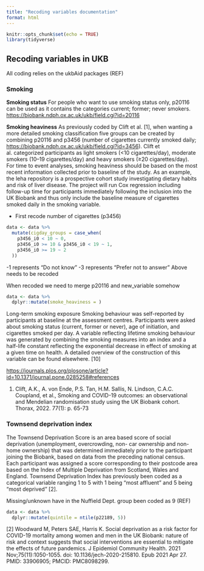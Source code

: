 ```yaml
---
title: "Recoding variables documentation"
format: html
---
```


```r
knitr::opts_chunk$set(echo = TRUE)
library(tidyverse)
```

## Recoding variables in UKB

All coding relies on the ukbAid packages (REF)

### Smoking

**Smoking status** For people who want to use smoking status only,
p20116 can be used as it contains the categories current; former; never
smokers. <https://biobank.ndph.ox.ac.uk/ukb/field.cgi?id=20116>

**Smoking heaviness** As previously coded by Clift et al. [1], when
wanting a more detailed smoking classification five groups can be
created by combining p20116 and p3456 (number of cigarettes currently
smoked daily; <https://biobank.ndph.ox.ac.uk/ukb/field.cgi?id=3456>).
Clift et al. categorized participants as light smokers (\<10
cigarettes/day), moderate smokers (10--19 cigarettes/day) and heavy
smokers (≥20 cigarettes/day). For time to event analyses, smoking
heaviness should be based on the most recent information collected prior
to baseline of the study. As an example, the leha repository is a
prospective cohort study investigating dietary habits and risk of liver
disease. The project will run Cox regression including follow-up time
for participants immediately following the inclusion into the UK Biobank
and thus only include the baseline measure of cigarettes smoked daily in
the smoking variable.

-   First recode number of cigarettes (p3456)

```r
data <- data %>%
  mutate(cigday_groups = case_when(
    p3456_i0 < 10 ~ 0,
    p3456_i0 >= 10 & p3456_i0 < 19 ~ 1,
    p3456_i0 >= 19 ~ 2
  ))
```

-1 represents "Do not know" -3 represents "Prefer not to answer" Above
needs to be recoded

When recoded we need to merge p20116 and new_variable somehow

```r
data <- data %>% 
  dplyr::mutate(smoke_heaviness = )
```

Long-term smoking exposure Smoking behaviour was self-reported by
participants at baseline at the assessment centres. Participants were
asked about smoking status (current, former or never), age of
initiation, and cigarettes smoked per day. A variable reflecting
lifetime smoking behaviour was generated by combining the smoking
measures into an index and a half-life constant reflecting the
exponential decrease in effect of smoking at a given time on health. A
detailed overview of the construction of this variable can be found
elsewhere. [10]

<https://journals.plos.org/plosone/article?id=10.1371/journal.pone.0285258#references>

1.  Clift, A.K., A. von Ende, P.S. Tan, H.M. Sallis, N. Lindson, C.A.C.
    Coupland, et al., Smoking and COVID-19 outcomes: an observational
    and Mendelian randomisation study using the UK Biobank cohort.
    Thorax, 2022. 77(1): p. 65-73

### Townsend deprivation index

The Townsend Deprivation Score is an area based score of social
deprivation (unemployment, overcrowding, non- car ownership and non-
home ownership) that was determined immediately prior to the participant
joining the Biobank, based on data from the preceding national census.
Each participant was assigned a score corresponding to their postcode
area based on the Index of Multiple Deprivation from Scotland, Wales and
England. Townsend Deprivation Index has previously been coded as a
categorical variable ranging 1 to 5 with 1 being "most affluent" and 5
being "most deprived" [2].

Missing/unknown have in the Nuffield Dept. group been coded as 9 (REF)

```r
data <- data %>% 
  dplyr::mutate(quintile = ntile(p22189, 5))
```

[2] Woodward M, Peters SAE, Harris K. Social deprivation as a risk
factor for COVID-19 mortality among women and men in the UK Biobank:
nature of risk and context suggests that social interventions are
essential to mitigate the effects of future pandemics. J Epidemiol
Community Health. 2021 Nov;75(11):1050-1055. doi:
10.1136/jech-2020-215810. Epub 2021 Apr 27. PMID: 33906905; PMCID:
PMC8098299.
